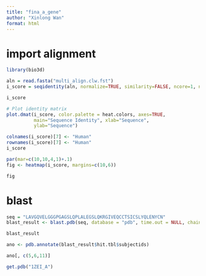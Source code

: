 ```yaml
---
title: "fina_a_gene"
author: "Xinlong Wan"
format: html
---
```


# import alignment

```r
library(bio3d)

aln = read.fasta("multi_align.clw.fst")
i_score = seqidentity(aln, normalize=TRUE, similarity=FALSE, ncore=1, nseg.scale=1)

i_score
```

```r
# Plot identity matrix
plot.dmat(i_score, color.palette = heat.colors, axes=TRUE,
          main="Sequence Identity", xlab="Sequence",
          ylab="Sequence")
```

```r
colnames(i_score)[7] <- "Human"
rownames(i_score)[7] <- "Human"
i_score

```


```r

par(mar=c(10,10,4,1)+.1)
fig <- heatmap(i_score, margins=c(10,6))

fig
```


# blast

```r
seq = "LAVGQVELGGGPGAGSLQPLALEGSLQKRGIVEQCCTSICSLYQLENYCN"
blast_result <- blast.pdb(seq, database = "pdb", time.out = NULL, chain.single=TRUE)

```

```r
blast_result
```



```r
ano <- pdb.annotate(blast_result$hit.tbl$subjectids)
```
```r
ano[, c(5,6,11)]
```

```r
get.pdb("1ZEI_A")
```



